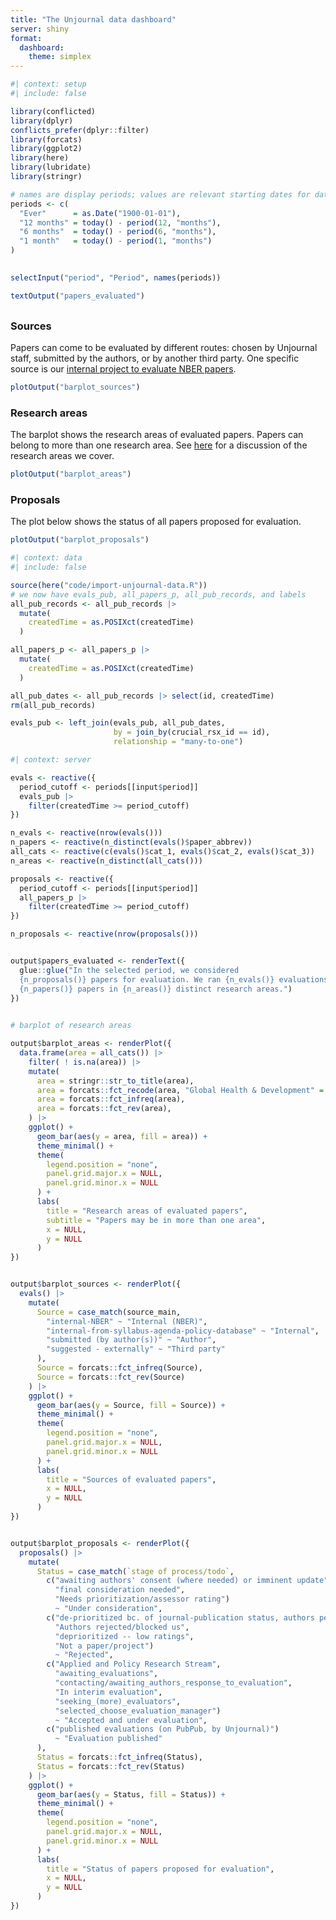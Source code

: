 ```yaml
---
title: "The Unjournal data dashboard"
server: shiny
format: 
  dashboard:
    theme: simplex
---
```


```r
#| context: setup
#| include: false

library(conflicted)
library(dplyr)
conflicts_prefer(dplyr::filter)
library(forcats)
library(ggplot2)
library(here)
library(lubridate)
library(stringr)

# names are display periods; values are relevant starting dates for data
periods <- c(
  "Ever"      = as.Date("1900-01-01"),
  "12 months" = today() - period(12, "months"),
  "6 months"  = today() - period(6, "months"),
  "1 month"   = today() - period(1, "months")
)

```


## {height=30%}

```r
selectInput("period", "Period", names(periods))
```

```r
textOutput("papers_evaluated")
```


## {height=70% .tabset}


### Sources

Papers can come to be evaluated by different routes: chosen by Unjournal staff,
submitted by the authors, or by another third party. One specific source is
our [internal project to evaluate NBER papers](https://globalimpact.gitbook.io/the-unjournal-project-and-communication-space/policies-projects-evaluation-workflow/considering-projects/direct-evaluation-track#the-case-for-this-direct-evaluation).

```r
plotOutput("barplot_sources")
```

### Research areas

The barplot shows the research areas of evaluated papers. Papers can belong to more 
than one research area. See [here](https://globalimpact.gitbook.io/the-unjournal-project-and-communication-space/policies-projects-evaluation-workflow/considering-projects/what-specific-areas-do-we-cover) for a discussion of the research areas we cover.

```r
plotOutput("barplot_areas")
```


### Proposals

The plot below shows the status of all papers proposed for evaluation.

```r
plotOutput("barplot_proposals")
```




```r
#| context: data
#| include: false

source(here("code/import-unjournal-data.R"))
# we now have evals_pub, all_papers_p, all_pub_records, and labels 
all_pub_records <- all_pub_records |> 
  mutate(
    createdTime = as.POSIXct(createdTime)
  )

all_papers_p <- all_papers_p |> 
  mutate(
    createdTime = as.POSIXct(createdTime)
  )

all_pub_dates <- all_pub_records |> select(id, createdTime)
rm(all_pub_records)

evals_pub <- left_join(evals_pub, all_pub_dates, 
                       by = join_by(crucial_rsx_id == id),
                       relationship = "many-to-one")

```


```r
#| context: server

evals <- reactive({
  period_cutoff <- periods[[input$period]]
  evals_pub |> 
    filter(createdTime >= period_cutoff) 
})

n_evals <- reactive(nrow(evals()))
n_papers <- reactive(n_distinct(evals()$paper_abbrev))
all_cats <- reactive(c(evals()$cat_1, evals()$cat_2, evals()$cat_3))
n_areas <- reactive(n_distinct(all_cats()))

proposals <- reactive({
  period_cutoff <- periods[[input$period]]
  all_papers_p |> 
    filter(createdTime >= period_cutoff)
})

n_proposals <- reactive(nrow(proposals()))


output$papers_evaluated <- renderText({
  glue::glue("In the selected period, we considered
  {n_proposals()} papers for evaluation. We ran {n_evals()} evaluations of
  {n_papers()} papers in {n_areas()} distinct research areas.")  
})
  

# barplot of research areas

output$barplot_areas <- renderPlot({
  data.frame(area = all_cats()) |> 
    filter( ! is.na(area)) |> 
    mutate(
      area = stringr::str_to_title(area),
      area = forcats::fct_recode(area, "Global Health & Development" = "Gh&D"),
      area = forcats::fct_infreq(area),
      area = forcats::fct_rev(area),
    ) |> 
    ggplot() + 
      geom_bar(aes(y = area, fill = area)) +
      theme_minimal() + 
      theme(
        legend.position = "none", 
        panel.grid.major.x = NULL,
        panel.grid.minor.x = NULL
      ) +      
      labs(
        title = "Research areas of evaluated papers", 
        subtitle = "Papers may be in more than one area", 
        x = NULL,
        y = NULL
      )
})


output$barplot_sources <- renderPlot({
  evals() |> 
    mutate(
      Source = case_match(source_main,
        "internal-NBER" ~ "Internal (NBER)",
        "internal-from-syllabus-agenda-policy-database" ~ "Internal",
        "submitted (by author(s))" ~ "Author",
        "suggested - externally" ~ "Third party"
      ),
      Source = forcats::fct_infreq(Source),
      Source = forcats::fct_rev(Source)
    ) |> 
    ggplot() +
      geom_bar(aes(y = Source, fill = Source)) + 
      theme_minimal() + 
      theme(
        legend.position = "none", 
        panel.grid.major.x = NULL,
        panel.grid.minor.x = NULL
      ) +
      labs(
        title = "Sources of evaluated papers", 
        x = NULL,
        y = NULL
      )
})


output$barplot_proposals <- renderPlot({
  proposals() |> 
    mutate(
      Status = case_match(`stage of process/todo`,
        c("awaiting authors' consent (where needed) or imminent update", 
          "final consideration needed",
          "Needs prioritization/assessor rating")
          ~ "Under consideration",
        c("de-prioritized bc. of journal-publication status, authors permission, etc.", 
          "Authors rejected/blocked us", 
          "deprioritized -- low ratings",
          "Not a paper/project") 
          ~ "Rejected",
        c("Applied and Policy Research Stream",
          "awaiting_evaluations",
          "contacting/awaiting_authors_response_to_evaluation",
          "In interim evaluation",
          "seeking_(more)_evaluators",
          "selected_choose_evaluation_manager") 
          ~ "Accepted and under evaluation",
        c("published evaluations (on PubPub, by Unjournal)") 
          ~ "Evaluation published"
      ),
      Status = forcats::fct_infreq(Status),
      Status = forcats::fct_rev(Status)
    ) |> 
    ggplot() +
      geom_bar(aes(y = Status, fill = Status)) +
      theme_minimal() + 
      theme(
        legend.position = "none", 
        panel.grid.major.x = NULL,
        panel.grid.minor.x = NULL
      ) +
      labs(
        title = "Status of papers proposed for evaluation", 
        x = NULL,
        y = NULL
      )
})
```
